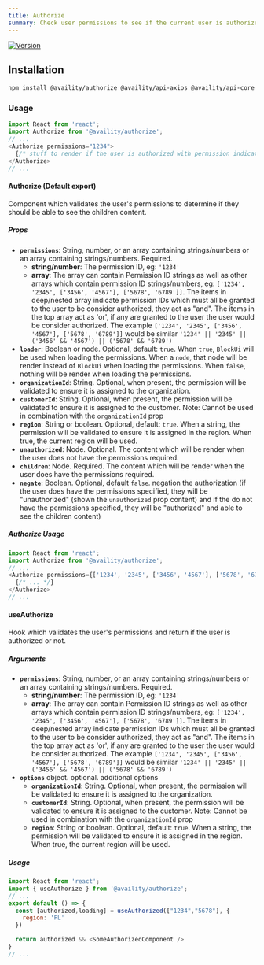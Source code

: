 ```yaml
---
title: Authorize
summary: Check user permissions to see if the current user is authorized to see your content.
---
```


[![Version](https://img.shields.io/npm/v/@availity/authorize.svg?style=for-the-badge)](https://www.npmjs.com/package/@availity/authorize)

## Installation

```bash
npm install @availity/authorize @availity/api-axios @availity/api-core axios --save
```

### Usage

```javascript
import React from 'react';
import Authorize from '@availity/authorize';
// ... 
<Authorize permissions="1234">
  {/* stuff to render if the user is authorized with permission indicated above */}
</Authorize>
// ...
```

#### Authorize (Default export)
Component which validates the user's permissions to determine if they should be able to see the children content.

##### Props

- **`permissions`**: String, number, or an array containing strings/numbers or an array containing strings/numbers. Required.
  - **string/number**: The permission ID, eg: `'1234'`
  - **array**: The array can contain Permission ID strings as well as other arrays which contain permission ID strings/numbers, eg: `['1234', '2345', ['3456', '4567'], ['5678', '6789']]`. The items in deep/nested array indicate permission IDs which must all be granted to the user to be consider authorized, they act as "and". The items in the top array act as 'or', if any are granted to the user the user would be consider authorized. The example `['1234', '2345', ['3456', '4567'], ['5678', '6789']]` would be similar `'1234' || '2345' || ('3456' && '4567') || ('5678' && '6789')`
- **`loader`**: Boolean or node. Optional, default: `true`. When `true`, `BlockUi` will be used when loading the permissions. When a `node`, that node will be render instead of `BlockUi` when loading the permissions. When `false`, nothing will be render when loading the permissions.
- **`organizationId`**: String. Optional, when present, the permission will be validated to ensure it is assigned to the organization.
- **`customerId`**:  String. Optional, when present, the permission will be validated to ensure it is assigned to the customer. Note: Cannot be used in combination with the `organizationId` prop
- **`region`**:  String or boolean. Optional, default: `true`. When a string, the permission will be validated to ensure it is assigned in the region. When true, the current region will be used.
- **`unauthorized`**: Node. Optional. The content which will be render when the user does not have the permissions required.
- **`children`**: Node. Required. The content which will be render when the user does have the permissions required.
- **`negate`**: Boolean. Optional, default `false`. negation the authorization (if the user does have the permissions specified, they will be "unauthorized" (shown the `unauthorized` prop content) and if the do not have the permissions specified, they will be "authorized" and able to see the children content)

##### Authorize Usage

```javascript
import React from 'react';
import Authorize from '@availity/authorize';
// ... 
<Authorize permissions={['1234', '2345', ['3456', '4567'], ['5678', '6789']]} organizationId="1495">
  {/* ... */}
</Authorize>
// ...
```

#### useAuthorize
Hook which validates the user's permissions and return if the user is authorized or not.

##### Arguments

- **`permissions`**: String, number, or an array containing strings/numbers or an array containing strings/numbers. Required.
  - **string/number**: The permission ID, eg: `'1234'`
  - **array**: The array can contain Permission ID strings as well as other arrays which contain permission ID strings/numbers, eg: `['1234', '2345', ['3456', '4567'], ['5678', '6789']]`. The items in deep/nested array indicate permission IDs which must all be granted to the user to be consider authorized, they act as "and". The items in the top array act as 'or', if any are granted to the user the user would be consider authorized. The example `['1234', '2345', ['3456', '4567'], ['5678', '6789']]` would be similar `'1234' || '2345' || ('3456' && '4567') || ('5678' && '6789')`
- **`options`** object. optional. additional options
  - **`organizationId`**: String. Optional, when present, the permission will be validated to ensure it is assigned to the organization.
  - **`customerId`**:  String. Optional, when present, the permission will be validated to ensure it is assigned to the customer. Note: Cannot be used in combination with the `organizationId` prop
  - **`region`**:  String or boolean. Optional, default: `true`. When a string, the permission will be validated to ensure it is assigned in the region. When true, the current region will be used.

##### Usage

```javascript
import React from 'react';
import { useAuthorize } from '@availity/authorize';
// ... 
export default () => {
  const [authorized,loading] = useAuthorized(["1234","5678"], {
    region: 'FL'
  })

  return authorized && <SomeAuthorizedComponent />
}
// ...
```